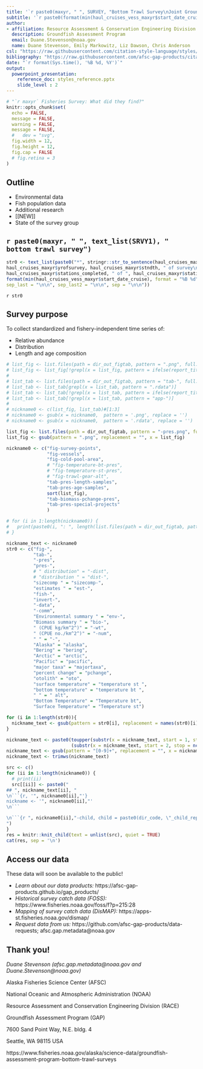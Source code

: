 ```yaml
---
title: '`r paste0(maxyr, " ", SURVEY, "Bottom Trawl Survey\nJoint Groundfish Plan Team Meeting") `'
subtitle: '`r paste0(format(min(haul_cruises_vess_maxyr$start_date_cruise), format = "%B %d"), " to ", format(max(haul_cruises_vess_maxyr$end_date_cruise), format = "%B %d, %Y") )  `'
author: 
- affiliation: Resource Assessment & Conservation Engineering Division
  description: Groundfish Assessment Program
  email: Duane.Stevenson@noaa.gov
  name: Duane Stevenson, Emily Markowitz, Liz Dawson, Chris Anderson
csl: "https://raw.githubusercontent.com/citation-style-language/styles/master/apa-no-ampersand.csl"
bibliography: "https://raw.githubusercontent.com/afsc-gap-products/citations/main/cite/bibliography.bib"
date: "`r format(Sys.time(), '%B %d, %Y')`"
output: 
  powerpoint_presentation:
    reference_doc: styles_reference.pptx
    slide_level : 2
---
```


```r
# "`r maxyr` Fisheries Survey: What did they find?"
knitr::opts_chunk$set(
  echo = FALSE,
  message = FALSE,
  warning = FALSE,
  message = FALSE,
  #   dev = "svg",
  fig.width = 12,
  fig.height = 12, 
  fig.cap = FALSE
  # fig.retina = 3
)
```

## Outline

 - Environmental data
 - Fish population data
 - Additional research
 - [[NEW]]
 - State of the survey group
 
## `r paste0(maxyr, " ", text_list(SRVY1), " bottom trawl survey")`
 
```r
str0 <- text_list(paste0("*", stringr::str_to_sentence(haul_cruises_maxyr$SRVY_long), " bottom trawl survey (", haul_cruises_maxyr$SRVY, "):* \n\n - ", 
haul_cruises_maxyr$yrofsurvey, haul_cruises_maxyr$stndth, " of survey\n\n - ", 
haul_cruises_maxyr$stations_completed, " of ", haul_cruises_maxyr$stations_avail, " were completed\n - ", 
format(min(haul_cruises_vess_maxyr$start_date_cruise), format = "%B %d"), " to ", format(max(haul_cruises_vess_maxyr$end_date_cruise), format = "%B %d, %Y"), 
sep_last = "\n\n", sep_last2 = "\n\n", sep = "\n\n"))
```
 
`r str0`
 
## Survey purpose

To collect standardized and fishery-independent time series of:

 - Relative abundance
 - Distribution
 - Length and age composition
 

```r
# list_fig <- list.files(path = dir_out_figtab, pattern = ".png", full.names = FALSE, recursive = FALSE)
# list_fig <- list_fig[!grepl(x = list_fig, pattern = ifelse(report_title == "data", "comm", "data"))]
# 
# list_tab <- list.files(path = dir_out_figtab, pattern = "tab-", full.names = FALSE, recursive = FALSE)
# list_tab <- list_tab[grepl(x = list_tab, pattern = ".rdata")]
# list_tab <- list_tab[!grepl(x = list_tab, pattern = ifelse(report_title == "data", "comm", "data"))]
# list_tab <- list_tab[!grepl(x = list_tab, pattern = "app-")]
# 
# nickname0 <- c(list_fig, list_tab)#[1:3]
# nickname0 <- gsub(x = nickname0,  pattern = '.png', replace = '')
# nickname0 <- gsub(x = nickname0,  pattern = '.rdata', replace = '')

list_fig <- list.files(path = dir_out_figtab, pattern = "-pres.png", full.names = FALSE, recursive = FALSE)
list_fig <- gsub(pattern = ".png", replacement = "", x = list_fig)

nickname0 <- c("fig-survey-points", 
               "fig-vessels", 
               "fig-cold-pool-area",  
               # "fig-temperature-bt-pres",
               # "fig-temperature-st-pres",
               # "fig-trawl-gear-alt",
               "tab-pres-length-samples",
               "tab-pres-age-samples",
               sort(list_fig),
               "tab-biomass-pchange-pres",
               "tab-pres-special-projects"
               )

# for (i in 1:length(nickname0)) {
#   print(paste0(i, ": ", length(list.files(path = dir_out_figtab, pattern = nickname0))>0))
# }

nickname_text <- nickname0
str0 <- c("fig-", 
          "tab-", 
          "-pres", 
          "pres-", 
          # " distribution" = "-dist", 
          # "distribution " = "dist-", 
          "sizecomp " = "sizecomp-", 
          "estimates " = "est-", 
          "fish-", 
          "invert-",
          "-data", 
          "-comm", 
          "Environmental summary " = "env-", 
          "Biomass summary " = "bio-", 
          " (CPUE kg/km^2^)" = "-wt", 
          " (CPUE no./km^2^)" = "-num",
          " " = "-", 
          "Alaska" = "alaska", 
          "Bering" = "bering", 
          "Arctic" = "arctic", 
          "Pacific" = "pacific", 
          "major taxa" = "majortaxa", 
          "percent change" = "pchange", 
          "otolith" = "oto", 
          "surface temperature" = "temperature st ", 
          "bottom temperature" = "temperature bt ", 
          " " = " alt", 
          "Bottom Temperature" = "Temperature bt", 
          "Surface Temperature" = "Temperature st")

for (i in 1:length(str0)){
  nickname_text <- gsub(pattern = str0[i], replacement = names(str0)[i], x = nickname_text)
}

nickname_text <- paste0(toupper(substr(x = nickname_text, start = 1, stop = 1)), 
                        (substr(x = nickname_text, start = 2, stop = nchar(nickname_text))) )
nickname_text <- gsub(pattern = "[0-9]+", replacement = "", x = nickname_text)
nickname_text <- trimws(nickname_text)

src <- c()
for (ii in 1:length(nickname0)) {
  # print(ii)
  src[[ii]] <- paste0("
## ", nickname_text[ii], "
\n```{r, '", nickname0[ii],"'} 
nickname <- '", nickname0[ii],"' 
\n```

\n```{r ", nickname0[ii],"-child, child = paste0(dir_code, \"_child_report_figtab.Rmd\")}\n```
")
}
res = knitr::knit_child(text = unlist(src), quiet = TRUE)
cat(res, sep = '\n')
```

## Access our data

These data will soon be available to the public!

 - *Learn about our data products:* https://afsc-gap-products.github.io/gap_products/
 - *Historical survey catch data (FOSS):* https://www.fisheries.noaa.gov/foss/f?p=215:28
 - *Mapping of survey catch data (DisMAP):* https://apps-st.fisheries.noaa.gov/dismap/
 - *Request data from us:* https://github.com/afsc-gap-products/data-requests; afsc.gap.metadata@noaa.gov

## Thank you!

*Duane Stevenson (afsc.gap.metadata@noaa.gov and Duane.Stevenson@noaa.gov)*

Alaska Fisheries Science Center (AFSC)

National Oceanic and Atmospheric Administration (NOAA)

Resource Assessment and Conservation Engineering Division (RACE)

Groundfish Assessment Program (GAP)

7600 Sand Point Way, N.E. bldg. 4

Seattle, WA 98115 USA

https://www.fisheries.noaa.gov/alaska/science-data/groundfish-assessment-program-bottom-trawl-surveys

